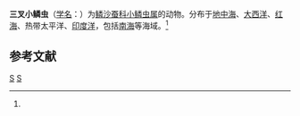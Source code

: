 {{Speciesbox
| taxon = Hermonia hystrix
| binomial_authority = (Savigny, 1820)<ref name='id10415'>{{cite web| url =http://www.bioinfo.cn/db05/BjdwSpecies.php?action=view&id=10415| title =三叉小鳞虫| work =《中国动物物种编目数据库》| publisher =中国科学院微生物研究所| author =中国科学院动物研究所| accessdate =2009-04-16| deadurl =yes| archiveurl =https://web.archive.org/web/20160305021549/http://www.bioinfo.cn/db05/BjdwSpecies.php?action=view&id=10415| archivedate =2016-03-05}}</ref>
}}

'''三叉小鳞虫'''（[[学名|学名]]：{{lang|la|''Hermonia hystrix''}}）为[[鳞沙蚕科|鳞沙蚕科]][[小鳞虫属|小鳞虫属]]的动物。分布于[[地中海|地中海]]、[[大西洋|大西洋]]、[[红海|红海]]、热带太平洋、[[印度洋|印度洋]]，包括[[南海|南海]]等海域。<ref name='id10415'/>

== 参考文献 ==
{{reflist}}

{{Taxonbar|from=Q2069716}}
[[Category:小鳞虫属|S]]
[[Category:1820年描述的动物|S]]
{{环节动物小作品}}